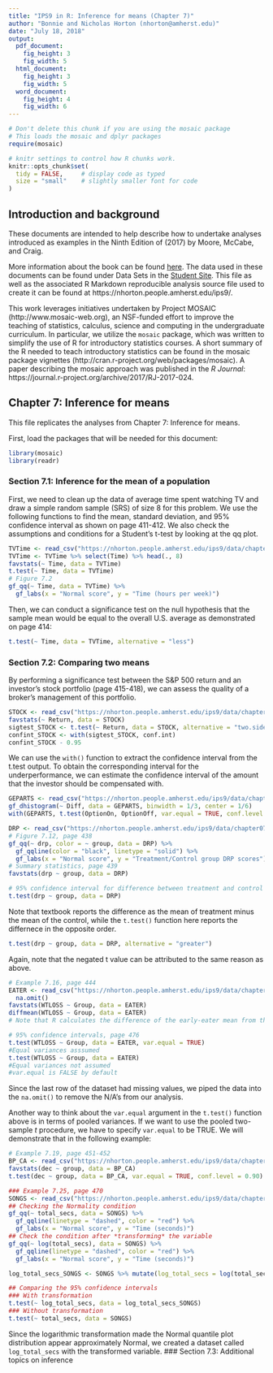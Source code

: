 ```yaml
---
title: "IPS9 in R: Inference for means (Chapter 7)"
author: "Bonnie and Nicholas Horton (nhorton@amherst.edu)"
date: "July 18, 2018"
output: 
  pdf_document:
    fig_height: 3
    fig_width: 5
  html_document:
    fig_height: 3
    fig_width: 5
  word_document:
    fig_height: 4
    fig_width: 6
---
```



```r
# Don't delete this chunk if you are using the mosaic package
# This loads the mosaic and dplyr packages
require(mosaic)
```

```r
# knitr settings to control how R chunks work.
knitr::opts_chunk$set(
  tidy = FALSE,     # display code as typed
  size = "small"    # slightly smaller font for code
)
```

## Introduction and background 

These documents are intended to help describe how to undertake analyses introduced 
as examples in the Ninth Edition of \emph{Introduction to the Practice of Statistics} (2017) by Moore, McCabe, and Craig.

More information about the book can be found [here](https://macmillanlearning.com/Catalog/product/introductiontothepracticeofstatistics-ninthedition-moore).
The data used in these documents can be found under Data Sets in the [Student Site](https://www.macmillanlearning.com/catalog/studentresources/ips9e?_ga=2.29224888.526668012.1531487989-1209447309.1529940008#). This
file as well as the associated R Markdown reproducible analysis source file used to create it can be found at https://nhorton.people.amherst.edu/ips9/.

This work leverages initiatives undertaken by Project MOSAIC (http://www.mosaic-web.org), an NSF-funded effort to improve the teaching of statistics, calculus, science and computing in the undergraduate curriculum. In particular, we utilize the `mosaic` package, which was written to simplify the use of R for introductory statistics courses. A short summary of the R needed to teach introductory statistics can be found in the mosaic package vignettes (http://cran.r-project.org/web/packages/mosaic).  A paper describing the mosaic approach was published in the *R Journal*: https://journal.r-project.org/archive/2017/RJ-2017-024.
  
## Chapter 7: Inference for means
This file replicates the analyses from Chapter 7: Inference for means.

First, load the packages that will be needed for this document: 
```r
library(mosaic)
library(readr)
```

### Section 7.1: Inference for the mean of a population 
First, we need to clean up the data of average time spent watching TV and draw a 
simple random sample (SRS) of size 8 for this problem.
We use the following functions to find the mean, standard deviation, and 95% confidence 
interval as shown on page 411-412. We also check the assumptions and conditions for a 
Student's t-test by looking at the qq plot. 
```r
TVTime <- read_csv("https://nhorton.people.amherst.edu/ips9/data/chapter07/EG07-01TVTIME.csv")
TVTime <- TVTime %>% select(Time) %>% head(., 8)
favstats(~ Time, data = TVTime)
t.test(~ Time, data = TVTime) 
# Figure 7.2
gf_qq(~ Time, data = TVTime) %>%
  gf_labs(x = "Normal score", y = "Time (hours per week)") 
```

Then, we can conduct a significance test on the null hypothesis that the sample mean 
would be equal to the overall U.S. average as demonstrated on page 414: 

```r
t.test(~ Time, data = TVTime, alternative = "less")
```

### Section 7.2: Comparing two means
By performing a significance test between the S&P 500 return and an investor's 
stock portfolio (page 415-418), we can assess the quality of a broker's management of 
this portfolio.
```r
STOCK <- read_csv("https://nhorton.people.amherst.edu/ips9/data/chapter07/EG07-04STOCK.csv")
favstats(~ Return, data = STOCK)
sigtest_STOCK <- t.test(~ Return, data = STOCK, alternative = "two.sided")
confint_STOCK <- with(sigtest_STOCK, conf.int)
confint_STOCK - 0.95
```
We can use the `with()` function to extract the confidence interval from the 
t.test output. To obtain the corresponding interval for the underperformance, we
can estimate the confidence interval of the amount that the investor should be 
compensated with. 

```r
GEPARTS <- read_csv("https://nhorton.people.amherst.edu/ips9/data/chapter07/EG07-07GEPARTS.csv") 
gf_dhistogram(~ Diff, data = GEPARTS, binwidth = 1/3, center = 1/6)
with(GEPARTS, t.test(OptionOn, OptionOff, var.equal = TRUE, conf.level = 0.90))
```

```r
DRP <- read_csv("https://nhorton.people.amherst.edu/ips9/data/chapter07/EG07-11DRP.csv")
# Figure 7.12, page 438
gf_qq(~ drp, color = ~ group, data = DRP) %>%
  gf_qqline(color = "black", linetype = "solid") %>%
  gf_labs(x = "Normal score", y = "Treatment/Control group DRP scores")
# Summary statistics, page 439
favstats(drp ~ group, data = DRP)

# 95% confidence interval for difference between treatment and control groups
t.test(drp ~ group, data = DRP)
```
Note that textbook reports the difference as the mean of treatment minus the mean of the control, 
while the `t.test()` function here reports the differnece in the opposite order. 

```r
t.test(drp ~ group, data = DRP, alternative = "greater")
```
Again, note that the negated t value can be attributed to the same reason as above. 

```r
# Example 7.16, page 444
EATER <- read_csv("https://nhorton.people.amherst.edu/ips9/data/chapter07/EG07-16EATER.csv") %>% 
  na.omit()
favstats(WTLOSS ~ Group, data = EATER)
diffmean(WTLOSS ~ Group, data = EATER)
# Note that R calculates the difference of the early-eater mean from the later-eater mean

# 95% confidence intervals, page 476
t.test(WTLOSS ~ Group, data = EATER, var.equal = TRUE) 
#Equal variances asssumed
t.test(WTLOSS ~ Group, data = EATER) 
#Equal variances not assumed 
#var.equal is FALSE by default
```
Since the last row of the dataset had missing values, we piped the data into the `na.omit()` to 
remove the N/A's from our analysis. 

Another way to think about the `var.equal` argument in the `t.test()` function above is 
in terms of pooled variances. If we want to use the pooled  two-sample *t* procedure, we have to 
specify `var.equal` to be TRUE. We will demonstrate that in the following example: 
```r
# Example 7.19, page 451-452
BP_CA <- read_csv("https://nhorton.people.amherst.edu/ips9/data/chapter07/EG07-18BP_CA.csv")
favstats(dec ~ group, data = BP_CA)
t.test(dec ~ group, data = BP_CA, var.equal = TRUE, conf.level = 0.90)
```

```r
### Example 7.25, page 470
SONGS <- read_csv("https://nhorton.people.amherst.edu/ips9/data/chapter07/EG07-25SONGS.csv")
## Checking the Normality condition
gf_qq(~ total_secs, data = SONGS) %>% 
  gf_qqline(linetype = "dashed", color = "red") %>% 
  gf_labs(x = "Normal score", y = "Time (seconds)")
## Check the condition after *transforming* the variable
gf_qq(~ log(total_secs), data = SONGS) %>% 
  gf_qqline(linetype = "dashed", color = "red") %>% 
  gf_labs(x = "Normal score", y = "Time (seconds)")

log_total_secs_SONGS <- SONGS %>% mutate(log_total_secs = log(total_secs))

## Comparing the 95% confidence intervals
### With transformation
t.test(~ log_total_secs, data = log_total_secs_SONGS)
### Without transformation
t.test(~ total_secs, data = SONGS)
```

Since the logarithmic transformation made the Normal quantile plot distribution appear 
approximately Normal, we created a dataset called `log_total_secs` with the 
transformed variable. 
### Section 7.3: Additional topics on inference
